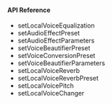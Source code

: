 <PlatformWrapper platform="android">

#### API Reference

* <Link to="{{Global.API_REF_ANDROID_ROOT}}/class_irtcengine.html#api_setlocalvoiceequalization">setLocalVoiceEqualization</Link>

* <Link to="{{Global.API_REF_ANDROID_ROOT}}/class_irtcengine.html#api_setaudioeffectpreset">setAudioEffectPreset</Link>

* <Link to="{{Global.API_REF_ANDROID_ROOT}}/class_irtcengine.html#api_setaudioeffectparameters">setAudioEffectParameters</Link>

* <Link to="{{Global.API_REF_ANDROID_ROOT}}/class_irtcengine.html#api_setvoicebeautifierpreset">setVoiceBeautifierPreset</Link>

* <Link to="{{Global.API_REF_ANDROID_ROOT}}/class_irtcengine.html#api_setvoiceconversionpreset">setVoiceConversionPreset</Link>

* <Link to="{{Global.API_REF_ANDROID_ROOT}}/class_irtcengine.html#api_setvoicebeautifierparameters">setVoiceBeautifierParameters</Link>

* <Link to="{{Global.API_REF_ANDROID_ROOT}}/class_irtcengine.html#api_setlocalvoicereverb">setLocalVoiceReverb</Link>

* <Link to="{{Global.API_REF_ANDROID_ROOT}}/class_irtcengine.html#api_setlocalvoicereverbpreset">setLocalVoiceReverbPreset</Link>

* <Link to="{{Global.API_REF_ANDROID_ROOT}}/class_irtcengine.html#api_setlocalvoicepitch">setLocalVoicePitch</Link>

* <Link to="{{Global.API_REF_ANDROID_ROOT}}/class_irtcengine.html#api_setlocalvoicechanger">setLocalVoiceChanger</Link>

</PlatformWrapper>
